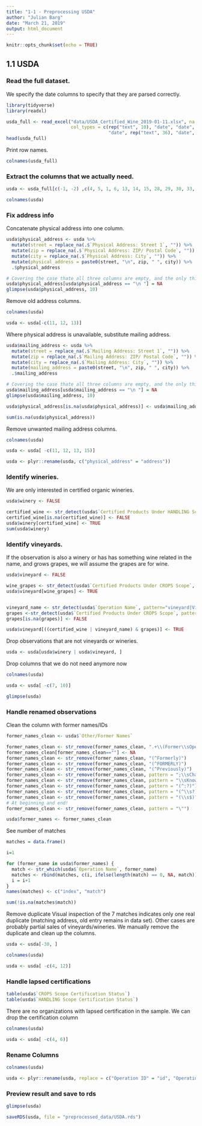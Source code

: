 ```yaml
---
title: "1-1 - Preprocessing USDA"
author: "Julian Barg"
date: "March 21, 2019"
output: html_document
---
```


```r
knitr::opts_chunk$set(echo = TRUE)
```

## 1.1 USDA

### Read the full dataset.

We specify the date columns to specify that they are parsed correctly.
```R
library(tidyverse)
library(readxl)

usda_full <- read_excel("data/USDA_Certified_Wine_2019-01-11.xlsx", na = c(NA, ""), 
                        col_types = c(rep("text", 10), "date", "date", "text", "date", rep("text", 4), "date", rep("text", 4), "date", rep("text", 4),
                                      "date", rep("text", 36), "date", "text"))
head(usda_full)
```

Print row names.
```R
colnames(usda_full)
```

### Extract the columns that we actually need.
```R
usda <- usda_full[c(-1, -2) ,c(4, 5, 1, 6, 13, 14, 15, 28, 29, 30, 33, 35, 38, 41, 43, 46)]
```

```r
colnames(usda)
```

### Fix address info

Concatenate physical address into one column.
```R
usda$physical_address <- usda %>%
  mutate(street = replace_na(.$`Physical Address: Street 1`, "")) %>%
  mutate(zip = replace_na(.$`Physical Address: ZIP/ Postal Code`, "")) %>%
  mutate(city = replace_na(.$`Physical Address: City`, "")) %>%
  mutate(physical_address = paste0(street, "\n", zip, " ", city)) %>%
  .$physical_address

# Covering the case thate all three columns are empty, and the only thing that ends up in the column are our seperators.
usda$physical_address[usda$physical_address == "\n "] = NA
glimpse(usda$physical_address, 10)
```

Remove old address columns.
```r
colnames(usda)
```

```r
usda <- usda[-c(11, 12, 13)]
```

Where physical address is unavailable, substitute mailing address.
```r
usda$mailing_address <- usda %>%
  mutate(street = replace_na(.$`Mailing Address: Street 1`, "")) %>%
  mutate(zip = replace_na(.$`Mailing Address: ZIP/ Postal Code`, "")) %>%
  mutate(city = replace_na(.$`Mailing Address: City`, "")) %>%
  mutate(mailing_address = paste0(street, "\n", zip, " ", city)) %>%
  .$mailing_address

# Covering the case thate all three columns are empty, and the only thing that ends up in the column are our seperators.
usda$mailing_address[usda$mailing_address == "\n "] = NA
glimpse(usda$mailing_address, 10)
```

```r
usda$physical_address[is.na(usda$physical_address)] <- usda$mailing_address[is.na(usda$physical_address)]

sum(is.na(usda$physical_address))
```

Remove unwanted mailing address columns.
```r
colnames(usda)
```

```r
usda <- usda[ -c(11, 12, 13, 15)]

usda <- plyr::rename(usda, c("physical_address" = "address"))
```

### Identify wineries.

We are only interested in certified organic wineries.
```r
usda$winery <- FALSE

certified_wine <- str_detect(usda$`Certified Products Under HANDLING Scope`, pattern="wine|Wine")
certified_wine[is.na(certified_wine)] <- FALSE
usda$winery[certified_wine] <- TRUE
sum(usda$winery)
```

### Identify vineyards.

If the observation is also a winery or has has something wine related in the name, and grows grapes, we will assume the grapes are for wine.
```r
usda$vineyard <- FALSE

wine_grapes <- str_detect(usda$`Certified Products Under CROPS Scope`, pattern="wine|Wine")
usda$vineyard[wine_grapes] <- TRUE


vineyard_name <- str_detect(usda$`Operation Name`, pattern="vineyard|Vineyard|wine|Wine")
grapes <-str_detect(usda$`Certified Products Under CROPS Scope`, pattern="grape|Grape")
grapes[is.na(grapes)] <- FALSE

usda$vineyard[((certified_wine | vineyard_name) & grapes)] <- TRUE
```

Drop observations that are not vineyards or wineries.
```r
usda <- usda[usda$winery | usda$vineyard, ]
```

Drop columns that we do not need anymore now
```r
colnames(usda)
```

```r
usda <- usda[ -c(7, 10)]

glimpse(usda)
```

### Handle renamed observations

Clean the column with former names/IDs
```r
former_names_clean <- usda$`Other/Former Names`

former_names_clean <- str_remove(former_names_clean, ".+\\(Former\\sOperation\\sID\\)$")
former_names_clean[former_names_clean==""] <- NA
former_names_clean <- str_remove(former_names_clean, "(^Formerly)")
former_names_clean <- str_remove(former_names_clean, "(^FORMERLY)")
former_names_clean <- str_remove(former_names_clean, "(^Previously)")
former_names_clean <- str_remove(former_names_clean, pattern = ";\\sChanged.+")
former_names_clean <- str_remove(former_names_clean, pattern = "\\sKnow\\sAs\\s")
former_names_clean <- str_remove(former_names_clean, pattern = "(^:?)")
former_names_clean <- str_remove(former_names_clean, pattern = "(^\\s?)")
former_names_clean <- str_remove(former_names_clean, pattern = "(\\s$)?")
# At beginning and end!
former_names_clean <- str_remove(former_names_clean, pattern = "\"")

usda$former_names <- former_names_clean
```

See number of matches

```r
matches = data.frame()

i=1

for (former_name in usda$former_names) {
  match <- str_which(usda$`Operation Name`, former_name)
  matches <- rbind(matches, c(i, ifelse(length(match) == 0, NA, match)))
  i = i+1
}
names(matches) <- c("index", "match")

sum(!is.na(matches$match))
```

Remove duplicate
Visual inspection of the 7 matches indicates only one real duplicate (matching address, old entry remains in data set). Other cases are probably partial sales of vineyards/wineries. We manually remove the duplicate and clean up the columns.
```r
usda <- usda[-30, ]
```

```r
colnames(usda)
```

```r
usda <- usda[ -c(4, 12)]
```

### Handle lapsed certifications
```r
table(usda$`CROPS Scope Certification Status`)
table(usda$`HANDLING Scope Certification Status`)
```
There are no organizations with lapsed certification in the sample. We can drop the certification column

```r
colnames(usda)
```

```r
usda <- usda[ -c(4, 6)]
```

### Rename Columns
```r
colnames(usda)
```

```r
usda <- plyr::rename(usda, replace = c("Operation ID" = "id", "Operation Name" = "name", "Certified Name" = "certifier", "Effective Date of CROPS Status" = "vineyard_since", "Effective Date of HANDLING Status" = "winery_since"))
```

### Preview result and save to rds
```r
glimpse(usda)

saveRDS(usda, file = "preprocessed_data/USDA.rds")
```